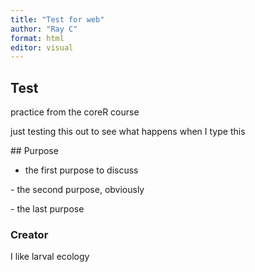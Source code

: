 ```yaml
---
title: "Test for web"
author: "Ray C"
format: html
editor: visual
---
```


## Test

practice from the coreR course


just testing this out to see what happens when I type this


\## Purpose


- the first purpose to discuss

\- the second purpose, obviously

\- the last purpose


### Creator


I like larval ecology
